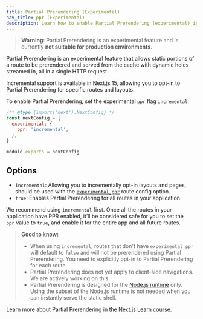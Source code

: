 ```yaml
---
title: Partial Prerendering (Experimental)
nav_title: ppr (Experimental)
description: Learn how to enable Partial Prerendering (experimental) in Next.js 14.
---
```


> **Warning**: Partial Prerendering is an experimental feature and is currently **not suitable for production environments**.

Partial Prerendering is an experimental feature that allows static portions of a route to be prerendered and served from the cache with dynamic holes streamed in, all in a single HTTP request.

Incremental support is available in Next.js 15, allowing you to opt-in to Partial Prerendering for specific routes and layouts.

To enable Partial Prerendering, set the experimental `ppr` flag `incremental`:

```js filename="next.config.js"
/** @type {import('next').NextConfig} */
const nextConfig = {
  experimental: {
    ppr: 'incremental',
  },
}

module.exports = nextConfig
```

## Options

- `incremental`: Allowing you to incrementally opt-in layouts and pages, should be used with the [`experimental_ppr`](/docs/app/api-reference/file-conventions/route-segment-config#experimental_ppr) route config option.
- `true`: Enables Partial Prerendering for all routes in your application.

We recommend using `incremental` first. Once all the routes in your application have PPR enabled, it’ll be considered safe for you to set the `ppr` value to `true`, and enable it for the entire app and all future routes.

> **Good to know:**
>
> - When using `incremental`, routes that don't have `experimental_ppr` will default to `false` and will not be prerendered using Partial Prerendering. You need to explicitly opt-in to Partial Prerendering for each route.
> - Partial Prerendering does not yet apply to client-side navigations. We are actively working on this.
> - Partial Prerendering is designed for the [Node.js runtime](/docs/app/building-your-application/rendering/edge-and-nodejs-runtimes) only. Using the subset of the Node.js runtime is not needed when you can instantly serve the static shell.

Learn more about Partial Prerendering in the [Next.js Learn course](/learn/dashboard-app/partial-prerendering).
